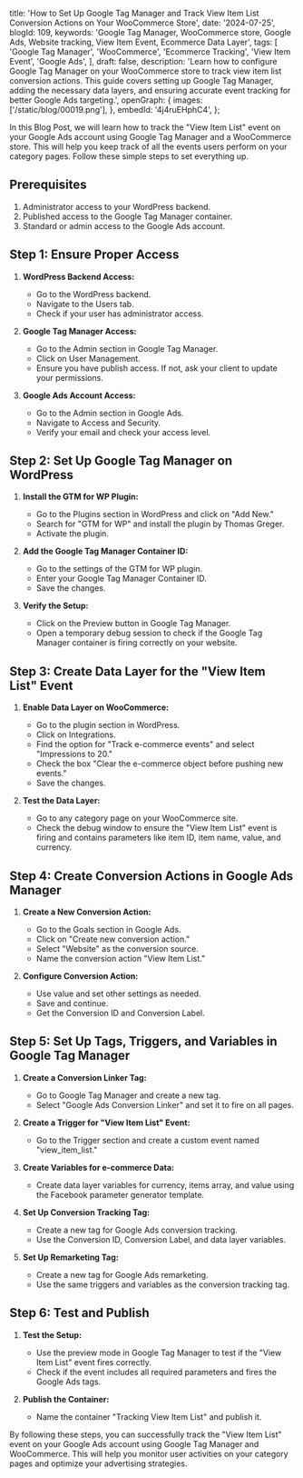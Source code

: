   title:
    'How to Set Up Google Tag Manager and Track View Item List Conversion Actions on Your WooCommerce Store',
  date: '2024-07-25',
  blogId: 109,
  keywords:
    'Google Tag Manager, WooCommerce store, Google Ads, Website tracking, View Item Event, Ecommerce Data Layer',
  tags: [
    'Google Tag Manager',
    'WooCommerce',
    'Ecommerce Tracking',
    'View Item Event',
    'Google Ads',
  ],
  draft: false,
  description:
    'Learn how to configure Google Tag Manager on your WooCommerce store to track view item list conversion actions. This guide covers setting up Google Tag Manager, adding the necessary data layers, and ensuring accurate event tracking for better Google Ads targeting.',
  openGraph: {
    images: ['/static/blog/00019.png'],
  },
  embedId: '4j4ruEHphC4',
};

<BlogHeader metadata={metadata} />

In this Blog Post, we will learn how to track the "View Item List" event on your Google Ads account using Google Tag Manager and a WooCommerce store. This will help you keep track of all the events users perform on your category pages. Follow these simple steps to set everything up.

## Prerequisites

1. Administrator access to your WordPress backend.
2. Published access to the Google Tag Manager container.
3. Standard or admin access to the Google Ads account.

## Step 1: Ensure Proper Access

1. **WordPress Backend Access:**

   - Go to the WordPress backend.
   - Navigate to the Users tab.
   - Check if your user has administrator access.

2. **Google Tag Manager Access:**

   - Go to the Admin section in Google Tag Manager.
   - Click on User Management.
   - Ensure you have publish access. If not, ask your client to update your permissions.

3. **Google Ads Account Access:**
   - Go to the Admin section in Google Ads.
   - Navigate to Access and Security.
   - Verify your email and check your access level.

## Step 2: Set Up Google Tag Manager on WordPress

1. **Install the GTM for WP Plugin:**

   - Go to the Plugins section in WordPress and click on "Add New."
   - Search for "GTM for WP" and install the plugin by Thomas Greger.
   - Activate the plugin.

2. **Add the Google Tag Manager Container ID:**

   - Go to the settings of the GTM for WP plugin.
   - Enter your Google Tag Manager Container ID.
   - Save the changes.

3. **Verify the Setup:**
   - Click on the Preview button in Google Tag Manager.
   - Open a temporary debug session to check if the Google Tag Manager container is firing correctly on your website.

## Step 3: Create Data Layer for the "View Item List" Event

1. **Enable Data Layer on WooCommerce:**

   - Go to the plugin section in WordPress.
   - Click on Integrations.
   - Find the option for "Track e-commerce events" and select "Impressions to 20."
   - Check the box "Clear the e-commerce object before pushing new events."
   - Save the changes.

2. **Test the Data Layer:**
   - Go to any category page on your WooCommerce site.
   - Check the debug window to ensure the "View Item List" event is firing and contains parameters like item ID, item name, value, and currency.

## Step 4: Create Conversion Actions in Google Ads Manager

1. **Create a New Conversion Action:**

   - Go to the Goals section in Google Ads.
   - Click on "Create new conversion action."
   - Select "Website" as the conversion source.
   - Name the conversion action "View Item List."

2. **Configure Conversion Action:**
   - Use value and set other settings as needed.
   - Save and continue.
   - Get the Conversion ID and Conversion Label.

## Step 5: Set Up Tags, Triggers, and Variables in Google Tag Manager

1. **Create a Conversion Linker Tag:**

   - Go to Google Tag Manager and create a new tag.
   - Select "Google Ads Conversion Linker" and set it to fire on all pages.

2. **Create a Trigger for "View Item List" Event:**

   - Go to the Trigger section and create a custom event named "view_item_list."

3. **Create Variables for e-commerce Data:**

   - Create data layer variables for currency, items array, and value using the Facebook parameter generator template.

4. **Set Up Conversion Tracking Tag:**

   - Create a new tag for Google Ads conversion tracking.
   - Use the Conversion ID, Conversion Label, and data layer variables.

5. **Set Up Remarketing Tag:**
   - Create a new tag for Google Ads remarketing.
   - Use the same triggers and variables as the conversion tracking tag.

## Step 6: Test and Publish

1. **Test the Setup:**

   - Use the preview mode in Google Tag Manager to test if the "View Item List" event fires correctly.
   - Check if the event includes all required parameters and fires the Google Ads tags.

2. **Publish the Container:**
   - Name the container "Tracking View Item List" and publish it.

By following these steps, you can successfully track the "View Item List" event on your Google Ads account using Google Tag Manager and WooCommerce. This will help you monitor user activities on your category pages and optimize your advertising strategies.
